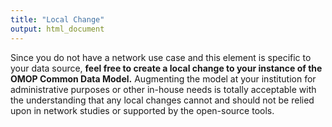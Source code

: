 ```yaml
---
title: "Local Change"
output: html_document
---
```


Since you do not have a network use case and this element is specific to your data source, **feel free to create a local change to your instance of the OMOP Common Data Model.** Augmenting the model at your institution for administrative purposes or other in-house needs is totally acceptable with the understanding that any local changes cannot and should not be relied upon in network studies or supported by the open-source tools.  
